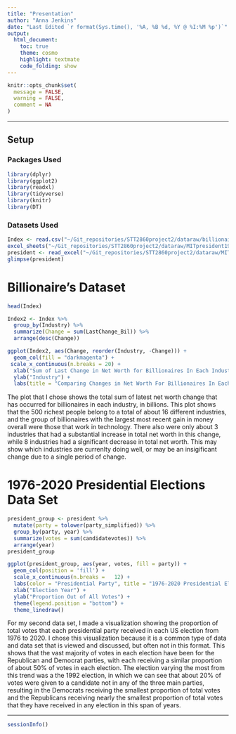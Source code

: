 ```yaml
---
title: "Presentation"
author: "Anna Jenkins"
date: "Last Edited `r format(Sys.time(), '%A, %B %d, %Y @ %I:%M %p')`"
output:
  html_document:
    toc: true
    theme: cosmo
    highlight: textmate
    code_folding: show
---
```


```r
knitr::opts_chunk$set(
  message = FALSE,
  warning = FALSE,
  comment = NA
)
```
***

## Setup

### Packages Used

```r
library(dplyr)
library(ggplot2)
library(readxl)
library(tidyverse)
library(knitr)
library(DT)
```

### Datasets Used

```r
Index <- read.csv("~/Git_repositories/STT2860project2/dataraw/billionaires_2021_10_31.csv", sep=",")
excel_sheets("~/Git_repositories/STT2860project2/dataraw/MITpresident19762020.xlsx")
president <- read_excel("~/Git_repositories/STT2860project2/dataraw/MITpresident19762020.xlsx", sheet = "1976-2020-president")
glimpse(president)
```

# Billionaire's Dataset

```r
head(Index)
```


```r
Index2 <- Index %>%
  group_by(Industry) %>%
  summarize(Change = sum(LastChange_Bil)) %>%
  arrange(desc(Change))
```

```r
ggplot(Index2, aes(Change, reorder(Industry, -Change))) +
  geom_col(fill = "darkmagenta") +
 scale_x_continuous(n.breaks = 20) +
  xlab("Sum of Last Change in Net Worth for Billionaires In Each Industry (In Billions)") +
  ylab("Industry") +
  labs(title = "Comparing Changes in Net Worth For Billionaires In Each Industry")
```

The plot that I chose shows the total sum of latest net worth change that has occurred for billionaires in each industry, in billions. This plot shows that the 500 richest people belong to a total of about 16 different industries, and the group of billionaires with the largest most recent gain in money overall were those that work in technology. There also were only about 3 industries that had a substantial increase in total net worth in this change, while 8 industries had a significant decrease in total net worth. This may show which industries are currenlty doing well, or may be an insigificant change due to a single period of change.


# 1976-2020 Presidential Elections Data Set

```r
president_group <- president %>%
  mutate(party = tolower(party_simplified)) %>%
  group_by(party, year) %>%
  summarize(votes = sum(candidatevotes)) %>%
  arrange(year)
president_group
```

```r
ggplot(president_group, aes(year, votes, fill = party)) + 
  geom_col(position = 'fill') + 
  scale_x_continuous(n.breaks =   12) +
  labs(color = "Presidential Party", title = "1976-2020 Presidential Elections Proportions of Total Votes Per Party") + 
  xlab("Election Year") + 
  ylab("Proportion Out of All Votes") +
  theme(legend.position = "bottom") +
  theme_linedraw()
```

For my second data set, I made a visualization showing the proportion of total votes that each presidential party received in each US election from 1976 to 2020. I chose this visualization because it is a common type of data and data set that is viewed and discussed, but often not in this format. This shows that the vast majority of votes in each election have been for the Republican and Democrat parties, with each receiving a similar proportion of about 50% of votes in each election. The election varying the most from this trend was a the 1992 election, in which we can see that about 20% of votes were given to a candidate not in any of the three main parties, resulting in the Democrats receiving the smallest proportion of total votes and the Republicans receiving nearly the smallest proportion of total votes that they have received in any election in this span of years.




***
```r
sessionInfo()
```

